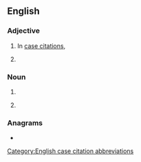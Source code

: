 {{also|rev|Rev|řev|Rev.}}
==English==

===Adjective===
{{head|en|adjective}}

# {{lb|en|legal}} In [[case citation]]s, {{abbreviation of|en|[[reversed]]}}
# {{lb|en|in bibliographies}} {{abbreviation of|en|revised}}

===Noun===
{{head|en|noun}}

# {{abbr of|en|[[review]]}}
# {{lb|en|in bibliographies}} {{abbreviation of|en|revision}}

===Anagrams===
* {{anagrams|en|a=erv|ERV|VRE|ev'r|ver|ver.}}

[[Category:English case citation abbreviations]]